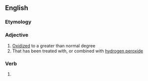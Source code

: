 ==English==

===Etymology===
{{prefix|en|hyper|oxidized}}

===Adjective===
{{en-adj|-}}

# [[oxidized|Oxidized]] to a greater than normal degree
# That has been treated with, or combined with [[hydrogen peroxide]]

===Verb===
{{head|en|verb from}}

# {{en-past of|hyperoxidize}}